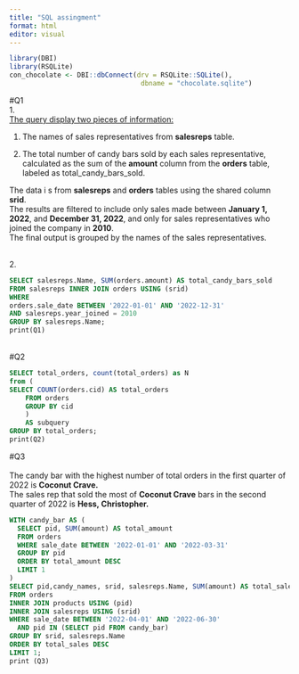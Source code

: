 ---
title: "SQL assingment"
format: html
editor: visual
---

```{r,include = FALSE}
library(DBI)
library(RSQLite)
con_chocolate <- DBI::dbConnect(drv = RSQLite::SQLite(),
                                 dbname = "chocolate.sqlite")

```

#Q1\
1.\
[The query display two pieces of information:]{.underline}

1.  The names of sales representatives from **salesreps** table.

2.  The total number of candy bars sold by each sales representative, calculated as the sum of the **amount** column from the **orders** table, labeled as total_candy_bars_sold.

The data i s from **salesreps** and **orders** tables using the shared column **srid**.\
The results are filtered to include only sales made between **January 1, 2022**, and **December 31, 2022**, and only for sales representatives who joined the company in **2010**.\
The final output is grouped by the names of the sales representatives.

\
2.

```{sql, connection = con_chocolate, output.var = "Q1"}
SELECT salesreps.Name, SUM(orders.amount) AS total_candy_bars_sold
FROM salesreps INNER JOIN orders USING (srid)
WHERE
orders.sale_date BETWEEN '2022-01-01' AND '2022-12-31'
AND salesreps.year_joined = 2010
GROUP BY salesreps.Name;
print(Q1)

```

\
#Q2

```{sql connection = con_chocolate, output.var = "Q2"}
SELECT total_orders, count(total_orders) as N
from (
SELECT COUNT(orders.cid) AS total_orders
    FROM orders
    GROUP BY cid
    )
    AS subquery
GROUP BY total_orders;
print(Q2)

```

#Q3\
\
The candy bar with the highest number of total orders in the first quarter of 2022 is **Coconut Crave.**\
The sales rep that sold the most of **Coconut Crave** bars in the second quarter of 2022 is **Hess, Christopher.**

```{sql, connection = con_chocolate, output.var = "Q3"}
WITH candy_bar AS (
  SELECT pid, SUM(amount) AS total_amount
  FROM orders
  WHERE sale_date BETWEEN '2022-01-01' AND '2022-03-31'
  GROUP BY pid
  ORDER BY total_amount DESC
  LIMIT 1
)
SELECT pid,candy_names, srid, salesreps.Name, SUM(amount) AS total_sales
FROM orders
INNER JOIN products USING (pid)
INNER JOIN salesreps USING (srid)
WHERE sale_date BETWEEN '2022-04-01' AND '2022-06-30'
  AND pid IN (SELECT pid FROM candy_bar)
GROUP BY srid, salesreps.Name
ORDER BY total_sales DESC
LIMIT 1;
print (Q3)
```
